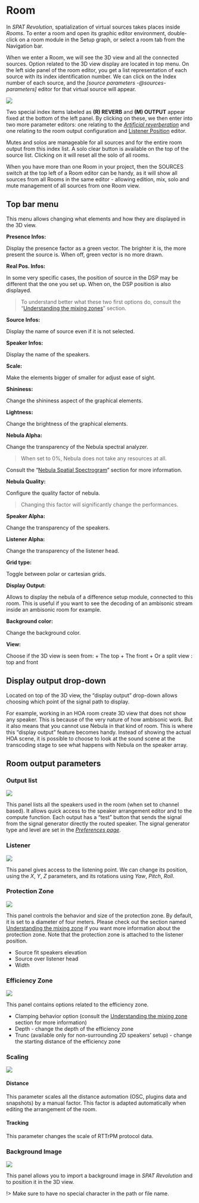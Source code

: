 <!--MANY BS HERE, TO BE CLEANED UP!!!-->

# Room

In _SPAT Revolution_, spatialization of virtual sources takes places inside _Rooms_. To enter a room and open its graphic editor environment, double-click on a room module in the Setup graph, or select a room tab from the Navigation bar.

When we enter a Room, we will see the 3D view and all the connected sources. Option related to the 3D view display are located in top menu. On the left side panel of the room editor, you get a list representation of each source with its index identification number. We can click on the Index number of each source, and the _[source parameters -@sources-parameters]_ editor for that virtual source will appear.

![](https://media.githubusercontent.com/media/FLUX-SE/doc_images/main/SpatR/Room/3DView.png)

Two special index items labeled as **(R) REVERB** and **(M) OUTPUT** appear fixed at the bottom of the left panel. By clicking on these, we then enter into two more parameter editors: one relating to the _[Artificial reverberation](Spat_Environment_Artificial_Reverberation.md)_ and one relating to the room output configuration and [Listener Position](Spatialisation_Technology_Listener_Position.md) editor.

Mutes and solos are manageable for all sources and for the entire room output from this index list. A solo clear button is  available on the top of the source list. Clicking on it will reset all the solo of all rooms.

When you have more than one Room in your project, then the SOURCES switch at the top left of a Room editor can be handy, as it will show all sources from all Rooms in the same editor - allowing edition, mix, solo and mute management of all sources from one Room view.

<!--## Room Graphic Engine

Along with the audio modeling engine, one of SPAT's key features is its ability to model a high definition graphical representation of the virtual space inside each room. We can intuitively interact and move sources and 'camera view' directly with our mouse. Move a source by grabbing its 'emitter' object or in the case of a grouped source grab any one of the emitters that belong to the group. Alternatively, sources can be positioned by manipulating their coordinate-related source parameter controls (see [ Radiation section](6_Spat_Environment_6_6_Source_6_6_Source?id=radiation)).-->

## Top bar menu

This menu allows changing what elements and how they are displayed in the 3D view.

**Presence Infos:**

Display the presence factor as a green vector. The brighter it is, the more present the source is. When off, green vector is no more drawn.

**Real Pos. Infos:**

In some very specific cases, the position of source in the DSP may be different that the one you set up. When on, the DSP position is also displayed.

> To understand better what these two first options do, consult the "[Understanding the mixing zones](Spat_Environment_Understanding_the_3D_View.md)" section.

**Source Infos:**

Display the name of source even if it is not selected.

**Speaker Infos:**

Display the name of the speakers.

**Scale:**

Make the elements bigger of smaller for adjust ease of sight.

**Shininess:**

Change the shininess aspect of the graphical elements.

**Lightness:**

Change the brightness of the graphical elements.

**Nebula Alpha:**

Change the transparency of the Nebula spectral analyzer.

> When set to 0%, Nebula does not take any resources at all.

Consult the "[Nebula Spatial Spectrogram](Spat_Environment_Nebula.md)" section for more information.

**Nebula Quality:**

Configure the quality factor of nebula. 

> Changing this factor will significantly change the performances.

**Speaker Alpha:**

Change the transparency of the speakers.

**Listener Alpha:**

Change the transparency of the listener head.

**Grid type:**

Toggle between polar or cartesian grids.

**Display Output:**

Allows to display the nebula of a difference setup module, connected to this room. This is useful if you want to see the decoding of an ambisonic stream inside an ambisonic room for example.

**Background color:**

Change the background color.

**View:**

Choose if the 3D view is seen from:
+ The top
+ The front
+ Or a split view : top and front

## Display output drop-down

Located on top of the 3D view, the “display output” drop-down allows choosing which point of the signal path to display.

For example, working in an HOA room create 3D view that does not show any speaker. This is because of the very nature of how ambisonic work. But it also means that you cannot use Nebula in that kind of room. This is where this “display output” feature becomes handy. Instead of showing the actual HOA scene, it is possible to choose to look at the sound scene at the transcoding stage to see what happens with Nebula on the speaker array.

## Room output parameters

### Output list

![](https://media.githubusercontent.com/media/FLUX-SE/doc_images/main/SpatR/Room/OutputListPanel.png)

This panel lists all the speakers used in the room (when set to channel based). It allows quick access to the speaker arrangement editor and to the compute function.
Each output has a "test" button that sends the signal from the signal generator directly the routed speaker. The signal generator type and level are set in the _[Preferences page](Application_Preferences.md)_.

### Listener

![](https://media.githubusercontent.com/media/FLUX-SE/doc_images/main/SpatR/Room/OutputListenerPanel.png)

This panel gives access to the listening point. We can change its position, using the _X_, _Y_, _Z_ parameters, and its rotations using _Yaw_, _Pitch_, _Roll_.

### Protection Zone

![](https://media.githubusercontent.com/media/FLUX-SE/doc_images/main/SpatR/Room/OutputProtectionZonePanel.png)

This panel controls the behavior and size of the protection zone. By default, it is set to a diameter of four meters. Please check out the section named [Understanding the mixing zone](Spat_Environment_Understanding_the_3D_View.md) if you want more information about the protection zone.
Note that the protection zone is attached to the listener position.

+ Source fit speakers elevation
+ Source over listener head
+ Width

### Efficiency Zone

![](https://media.githubusercontent.com/media/FLUX-SE/doc_images/main/SpatR/Room/OutputEfficiencyZonePanel.png)

This panel contains options related to the efficiency zone.

+ Clamping behavior option (consult the [Understanding the mixing zone](Spat_Environment_Understanding_the_3D_View.md) section for more information)
+ Depth - change the depth of the efficiency zone
+ Trunc (available only for non-surrounding 2D speakers' setup) - change the starting distance of the efficiency zone

### Scaling

![](https://media.githubusercontent.com/media/FLUX-SE/doc_images/main/SpatR/Room/OutputScalingPanel.png)

#### Distance

This parameter scales all the distance automation (OSC, plugins data and snapshots) by a manual factor. This factor is adapted automatically when editing the arrangement of the room.

#### Tracking

This parameter changes the scale of RTTrPM protocol data.

### Background Image

![](https://media.githubusercontent.com/media/FLUX-SE/doc_images/main/SpatR/Room/OutputBackgroundImagePanel.png)

This panel allows you to import a background image in _SPAT Revolution_ and to position it in the 3D view.

!> Make sure to have no special character in the path or file name.